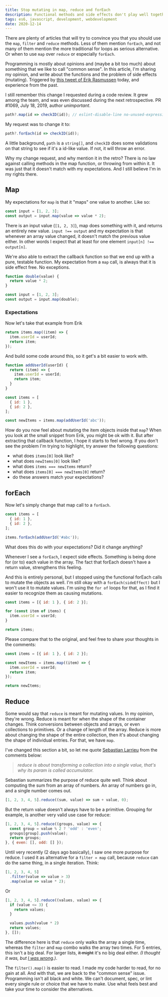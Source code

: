 ```yaml
---
title: Stop mutating in map, reduce and forEach
description: Functional methods and side effects don't play well together.
tags: es6, javascript, development, webdevelopment
date: 2020-12-14
---
```


There are plenty of articles that will try to convince you that you should use the `map`, `filter` and `reduce` methods. Less of them mention `forEach`, and not many of them mention the more traditional for loops as serious alternative. Or when to use `map` over `reduce` or especially `forEach`.

Programming is mostly about opinions and (maybe a bit too much) about something that we like to call "common sense". In this article, I'm sharing my opinion, and write about the functions and the problem of side effects (mutating). Triggered by [this tweet of Erik Rasmussen](https://twitter.com/erikras/status/1338415676709605376?s=20) today, and experience from the past. 


 
I still remember this change I requested during a code review. It grew among the team, and was even discussed during the next retrospective. PR #1069, July 18, 2019, author *unimportant*.

```js
path?.map(id => checkID(id)); // eslint-disable-line no-unused-expressions
```

My request was to change it to:

```js
path?.forEach(id => checkID(id));
```

A little background, `path` is a `string[]`, and `checkID` does some validations on that string to see if it's a id-like value. If not, it will throw an error.

Why my change request, and why mention it in the retro? There is no law against calling methods in the map function, or throwing from within it. It was just that it doesn't match with my expectations. And I still believe I'm in my rights there.

## Map

My expectations for `map` is that it "maps" one value to another. Like so:

```js
const input = [1, 2, 3];
const output = input.map(value => value * 2);
```

There is an input value (`[1, 2, 3]`), map does something with it, and returns an entirely new value. `input !== output` and my expectation is that whenever an array value changed, it doesn't match the previous value either. In other words I expect that at least for one element `input[n] !== output[n]`.

We're also able to extract the callback function so that we end up with a pure, testable function. My expectation from a `map` call, is always that it is side effect free. No exceptions.

```js
function double(value) {
  return value * 2;
}

const input = [1, 2, 3];
const output = input.map(double);
```

### Expectations

Now let's take that example from Erik

```js
return items.map((item) => { 
  item.userId = userId; 
  return item; 
});
```

And build some code around this, so it get's a bit easier to work with.

```js
function addUserId(userId) {
  return (item) => { 
    item.userId = userId; 
    return item; 
  }
}

const items = [
  { id: 1 },
  { id: 2 },
];

const newItems = items.map(addUserId('abc'));
```

How do you now feel about mutating the item objects inside that `map`? When you look at the small snippet from Erik, you might be ok with it. But after extracting that callback function, I hope it starts to feel wrong. If you don't see the problem I'm trying to highlight, try answer the following questions:

- what does `items[0]` look like?
- what does `newItems[0]` look like?
- what does `items === newItems` return?
- what does `items[0] === newItems[0]` return?
- do these answers match your expectations?

## forEach

Now let's simply change that map call to a `forEach`. 

```js
const items = [
  { id: 1 },
  { id: 2 },
];

items.forEach(addUserId('#abc'));
```

What does this do with your expectations? Did it change anything?

Whenever I see a `forEach`, I expect side effects. Something is being done for (or to) each value in the array. The fact that forEach doesn't have a return value, strengthens this feeling.

And this is entirely personal, but I stopped using the functional forEach calls to mutate the objects as well. I'm still okay with a `forEach(sideEffect)` but I won't use it to mutate values. I'm using the `for of` loops for that, as I find it easier to recognize them as causing mutations.

```js
const items = [{ id: 1 }, { id: 2 }];

for (const item of items) {
  item.userId = userId;
}

return items;
```

Please compare that to the original, and feel free to share your thoughts in the comments:

```js
const items = [{ id: 1 }, { id: 2 }];

const newItems = items.map((item) => {
  item.userId = userId;
  return item;
});

return newItems;
```

## Reduce

Some would say that `reduce` is meant for mutating values. In my opinion, they're wrong. Reduce is meant for when the shape of the container changes. Think conversions between objects and arrays, or even collections to primitives. Or a change of length of the array. Reduce is more about changing the shape of the entire collection, then it's about changing the shape of individual entries. For that, we have `map`.

I've changed this section a bit, so let me quote [Sebastian Larrieu](https://dev.to/sebalr/comment/197ba) from the comments below:

> _reduce is about transforming a collection into a single value, that's why its param is called accumulator._

Sebastian summarizes the purpose of reduce quite well. Think about computing the sum from an array of numbers. An array of numbers go in, and a single number comes out.

```js
[1, 2, 3, 4, 5].reduce((sum, value) => sum + value, 0);
```

But the return value doesn't always have to be a primitive. Grouping for example, is another very valid use case for reduce:

```js
[1, 2, 3, 4, 5].reduce((groups, value) => {
  const group = value % 2 ? 'odd' : 'even';
  groups[group].push(value);
  return groups;
}, { even: [], odd: [] });
```

Until very recently (2 days ago basically), I saw one more purpose for reduce. I used it as alternative for a `filter » map` call, because `reduce` can do the same thing, in a single iteration. Think:

```js
[1, 2, 3, 4, 5]
  .filter(value => value > 3)
  .map(value => value * 2);
```

Or

```js
[1, 2, 3, 4, 5].reduce((values, value) => {
  if (value <= 3) {
    return values;
  }

  values.push(value * 2)
  return values;
}, []);
```

The difference here is that `reduce` only walks the array a single time, whereas the `filter` and `map` combo walks the array two times. For 5 entries, this isn't a big deal. For larger lists, ~~it might~~ it's no big deal either. _(I thought it was, but [I was wrong](https://dev.to/aprillion/comment/196j9).)_.

The `filter().map()` is easier to read. I made my code harder to read, for no gain at all. And with that, we are back to the "common sense" issue. Programming isn't all black and white. We can't document, spec, or lint every single rule or choice that we have to make. Use what feels best and take your time to consider the alternatives.

